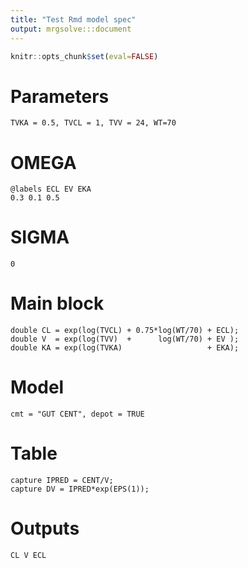 ```yaml
---
title: "Test Rmd model spec"
output: mrgsolve:::document
---
```


```R
knitr::opts_chunk$set(eval=FALSE)
```

# Parameters
```param
TVKA = 0.5, TVCL = 1, TVV = 24, WT=70
```

# OMEGA
```omega
@labels ECL EV EKA
0.3 0.1 0.5
```

# SIGMA
```sigma
0
```

# Main block
```main
double CL = exp(log(TVCL) + 0.75*log(WT/70) + ECL);
double V  = exp(log(TVV)  +      log(WT/70) + EV );
double KA = exp(log(TVKA)                   + EKA);
```

# Model
```pkmodel
cmt = "GUT CENT", depot = TRUE
```

# Table
```table
capture IPRED = CENT/V;
capture DV = IPRED*exp(EPS(1));
```

# Outputs
```capture
CL V ECL
```
